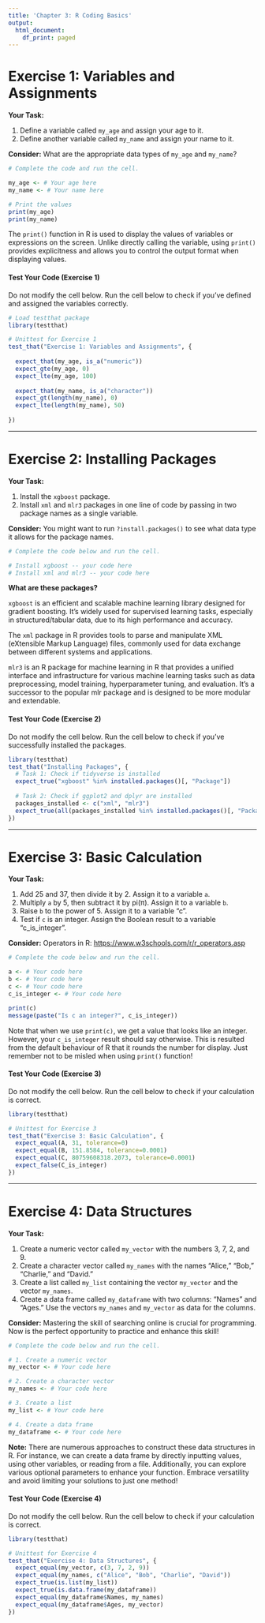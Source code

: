 ```yaml
---
title: 'Chapter 3: R Coding Basics'
output:
  html_document:
    df_print: paged
---
```


# Exercise 1: Variables and Assignments

**Your Task:**

1. Define a variable called `my_age` and assign your age to it.  
2. Define another variable called `my_name` and assign your name to it.  

**Consider:** What are the appropriate data types of `my_age` and `my_name`?  

```r
# Complete the code and run the cell.

my_age <- # Your age here
my_name <- # Your name here

# Print the values
print(my_age)
print(my_name)
```

The `print()` function in R is used to display the values of variables or expressions on the screen. Unlike directly calling the variable, using `print()` provides explicitness and allows you to control the output format when displaying values.

#### Test Your Code (Exercise 1)

Do not modify the cell below. Run the cell below to check if you've defined and assigned the variables correctly.

```r
# Load testthat package
library(testthat)

# Unittest for Exercise 1
test_that("Exercise 1: Variables and Assignments", {
  
  expect_that(my_age, is_a("numeric"))
  expect_gte(my_age, 0)
  expect_lte(my_age, 100)
  
  expect_that(my_name, is_a("character"))
  expect_gt(length(my_name), 0)
  expect_lte(length(my_name), 50)
  
})
```

------------------------------------------------------------------------

# Exercise 2: Installing Packages

**Your Task:**

1. Install the `xgboost` package.  
2. Install `xml` and `mlr3` packages in one line of code by passing in two package names as a single variable.  

**Consider:** You might want to run `?install.packages()` to see what data type it allows for the package names.

```r
# Complete the code below and run the cell.

# Install xgboost -- your code here
# Install xml and mlr3 -- your code here
```

**What are these packages?**

`xgboost` is an efficient and scalable machine learning library designed for gradient boosting. It's widely used for supervised learning tasks, especially in structured/tabular data, due to its high performance and accuracy.

The `xml` package in R provides tools to parse and manipulate XML (eXtensible Markup Language) files, commonly used for data exchange between different systems and applications.

`mlr3` is an R package for machine learning in R that provides a unified interface and infrastructure for various machine learning tasks such as data preprocessing, model training, hyperparameter tuning, and evaluation. It's a successor to the popular mlr package and is designed to be more modular and extendable.

#### Test Your Code (Exercise 2)

Do not modify the cell below. Run the cell below to check if you've successfully installed the packages.

```r
library(testthat)
test_that("Installing Packages", {
  # Task 1: Check if tidyverse is installed
  expect_true("xgboost" %in% installed.packages()[, "Package"])
  
  # Task 2: Check if ggplot2 and dplyr are installed
  packages_installed <- c("xml", "mlr3")
  expect_true(all(packages_installed %in% installed.packages()[, "Package"]))
})
```

------------------------------------------------------------------------

# Exercise 3: Basic Calculation

**Your Task:**

1. Add 25 and 37, then divide it by 2. Assign it to a variable `a`.  
2. Multiply `a` by 5, then subtract it by pi(π). Assign it to a variable `b`.  
3. Raise `b` to the power of 5. Assign it to a variable "c".  
4. Test if `c` is an integer. Assign the Boolean result to a variable "c_is_integer".  

**Consider:** Operators in R: <https://www.w3schools.com/r/r_operators.asp>

```r
# Complete the code below and run the cell.

a <- # Your code here
b <- # Your code here
c <- # Your code here
c_is_integer <- # Your code here

print(c)
message(paste("Is c an integer?", c_is_integer))
```

Note that when we use `print(c)`, we get a value that looks like an integer. However, your `c_is_integer` result should say otherwise. This is resulted from the default behaviour of R that it rounds the number for display. Just remember not to be misled when using `print()` function!

#### Test Your Code (Exercise 3)

Do not modify the cell below. Run the cell below to check if your calculation is correct.

```r
library(testthat)

# Unittest for Exercise 3
test_that("Exercise 3: Basic Calculation", {
  expect_equal(A, 31, tolerance=0)
  expect_equal(B, 151.8584, tolerance=0.0001)
  expect_equal(C, 80759608318.2073, tolerance=0.0001)
  expect_false(C_is_integer)
})
```

------------------------------------------------------------------------

# Exercise 4: Data Structures

**Your Task:**

1. Create a numeric vector called `my_vector` with the numbers 3, 7, 2, and 9.  
2. Create a character vector called `my_names` with the names "Alice," "Bob," "Charlie," and "David."  
3. Create a list called `my_list` containing the vector `my_vector` and the vector `my_names`.  
4. Create a data frame called `my_dataframe` with two columns: "Names" and "Ages." Use the vectors `my_names` and `my_vector` as data for the columns.  

**Consider:** Mastering the skill of searching online is crucial for programming. Now is the perfect opportunity to practice and enhance this skill!

```r
# Complete the code below and run the cell.

# 1. Create a numeric vector
my_vector <- # Your code here

# 2. Create a character vector
my_names <- # Your code here

# 3. Create a list
my_list <- # Your code here

# 4. Create a data frame
my_dataframe <- # Your code here
```

**Note:** There are numerous approaches to construct these data structures in R. For instance, we can create a data frame by directly inputting values, using other variables, or reading from a file. Additionally, you can explore various optional parameters to enhance your function. Embrace versatility and avoid limiting your solutions to just one method!  

#### Test Your Code (Exercise 4)

Do not modify the cell below. Run the cell below to check if your calculation is correct.

```r
library(testthat)

# Unittest for Exercise 4
test_that("Exercise 4: Data Structures", {
  expect_equal(my_vector, c(3, 7, 2, 9))
  expect_equal(my_names, c("Alice", "Bob", "Charlie", "David"))
  expect_true(is.list(my_list))
  expect_true(is.data.frame(my_dataframe))
  expect_equal(my_dataframe$Names, my_names)
  expect_equal(my_dataframe$Ages, my_vector)
})
```
